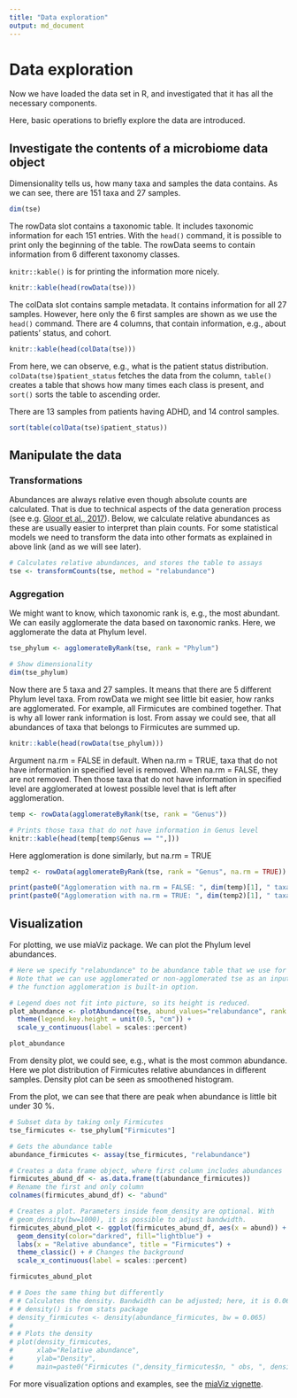 ```yaml
---
title: "Data exploration"
output: md_document
---
```


# Data exploration

Now we have loaded the data set in R, and investigated that it has all
the necessary components.

Here, basic operations to briefly explore the data are introduced. 

## Investigate the contents of a microbiome data object

Dimensionality tells us, how many taxa and samples the data contains. As we can see, 
there are 151 taxa and 27 samples.

```r
dim(tse)
```

The rowData slot contains a taxonomic table. It includes taxonomic information
for each 151 entries. With the `head()` command, it is possible to print only 
the beginning of the table. The rowData seems to contain information from 6 different 
taxonomy classes.

`knitr::kable()` is for printing the information more nicely.

```r
knitr::kable(head(rowData(tse)))
```

The colData slot contains sample metadata. It contains information for all 27 samples.
However, here only the 6 first samples are shown as we use the `head()` command. There
are 4 columns, that contain information, e.g., about patients' status, and cohort.

```r
knitr::kable(head(colData(tse)))
```

From here, we can observe, e.g., what is the patient status distribution.
`colData(tse)$patient_status` fetches the data from the column, `table()` creates a table
that shows how many times each class is present, and `sort()` sorts the table to 
ascending order.

There are 13 samples from patients having ADHD, and 14 control samples.

```r
sort(table(colData(tse)$patient_status))
```

## Manipulate the data


### Transformations

Abundances are always relative even though absolute counts are calculated. 
That is due to technical aspects of the data generation process 
(see e.g. [Gloor et al., 2017](https://www.frontiersin.org/articles/10.3389/fmicb.2017.02224/full)). 
Below, we calculate relative abundances as these are usually easier to interpret
than plain counts. For some statistical models we need to transform the data into other 
formats as explained in above link (and as we will see later).

```r
# Calculates relative abundances, and stores the table to assays
tse <- transformCounts(tse, method = "relabundance")
```


### Aggregation

We might want to know, which taxonomic rank is, e.g., the most abundant. We can 
easily agglomerate the data based on taxonomic ranks. Here, we agglomerate 
the data at Phylum level. 

```r
tse_phylum <- agglomerateByRank(tse, rank = "Phylum")

# Show dimensionality
dim(tse_phylum)
```



Now there are 5 taxa and 27 samples. It means that there are 5 different Phylum
level taxa. From rowData we might see little bit easier, how ranks are agglomerated. 
For example, all Firmicutes are combined together. That is why all lower rank 
information is lost. From assay we could see, that all abundances of taxa that 
belongs to Firmicutes are summed up.

```r
knitr::kable(head(rowData(tse_phylum)))
```

Argument na.rm = FALSE in default. When na.rm = TRUE, taxa that do not have
information in specified level is removed. When na.rm = FALSE, they are not removed. 
Then those taxa that do not have information in specified level are agglomerated 
at lowest possible level that is left after agglomeration.

```r
temp <- rowData(agglomerateByRank(tse, rank = "Genus"))

# Prints those taxa that do not have information in Genus level
knitr::kable(head(temp[temp$Genus == "",]))
```

Here agglomeration is done similarly, but na.rm = TRUE

```r
temp2 <- rowData(agglomerateByRank(tse, rank = "Genus", na.rm = TRUE))

print(paste0("Agglomeration with na.rm = FALSE: ", dim(temp)[1], " taxa."))
print(paste0("Agglomeration with na.rm = TRUE: ", dim(temp2)[1], " taxa."))
```

## Visualization

For plotting, we use miaViz package. We can plot the Phylum level abundances. 

```r

# Here we specify "relabundance" to be abundance table that we use for plotting.
# Note that we can use agglomerated or non-agglomerated tse as an input, because
# the function agglomeration is built-in option. 

# Legend does not fit into picture, so its height is reduced.
plot_abundance <- plotAbundance(tse, abund_values="relabundance", rank = "Phylum") +
  theme(legend.key.height = unit(0.5, "cm")) +
  scale_y_continuous(label = scales::percent)

plot_abundance 
```

From density plot, we could see, e.g., what is the most common abundance.
Here we plot distribution of Firmicutes relative abundances in different samples. 
Density plot can be seen as smoothened histogram.

From the plot, we can see that there are peak when abundance is little bit under 30 %.

```r
# Subset data by taking only Firmicutes
tse_firmicutes <- tse_phylum["Firmicutes"]

# Gets the abundance table
abundance_firmicutes <- assay(tse_firmicutes, "relabundance")

# Creates a data frame object, where first column includes abundances
firmicutes_abund_df <- as.data.frame(t(abundance_firmicutes))
# Rename the first and only column
colnames(firmicutes_abund_df) <- "abund"

# Creates a plot. Parameters inside feom_density are optional. With 
# geom_density(bw=1000), it is possible to adjust bandwidth.
firmicutes_abund_plot <- ggplot(firmicutes_abund_df, aes(x = abund)) + 
  geom_density(color="darkred", fill="lightblue") + 
  labs(x = "Relative abundance", title = "Firmicutes") +
  theme_classic() + # Changes the background
  scale_x_continuous(label = scales::percent)

firmicutes_abund_plot

```

```r
# # Does the same thing but differently
# # Calculates the density. Bandwidth can be adjusted; here, it is 0.065.
# # density() is from stats package
# density_firmicutes <- density(abundance_firmicutes, bw = 0.065)
# 
# # Plots the density
# plot(density_firmicutes,
#      xlab="Relative abundance",
#      ylab="Density",
#      main=paste0("Firmicutes (",density_firmicutes$n, " obs, ", density_firmicutes$bw, " bw)"))
```

For more visualization options and examples, see the [miaViz vignette](https://microbiome.github.io/miaViz/articles/miaViz.html).